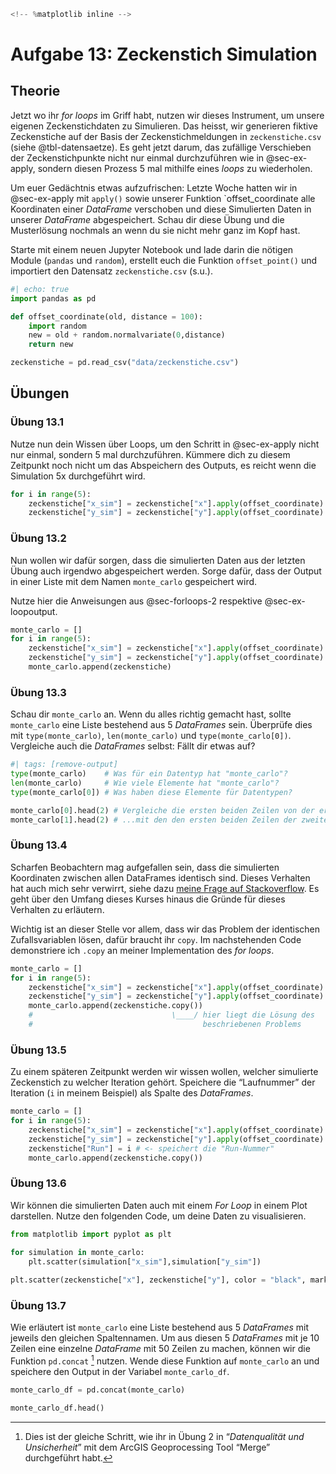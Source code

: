 

```python
<!-- %matplotlib inline -->
```

# Aufgabe 13: Zeckenstich Simulation {#sec-simulation}

## Theorie

Jetzt wo ihr *for loops* im Griff habt, nutzen wir dieses Instrument, um unsere eigenen Zeckenstichdaten zu Simulieren. Das heisst, wir generieren fiktive Zeckenstiche auf der Basis der Zeckenstichmeldungen in `zeckenstiche.csv` (siehe @tbl-datensaetze). Es geht jetzt darum, das zufällige Verschieben der Zeckenstichpunkte nicht nur einmal durchzuführen wie in @sec-ex-apply, sondern diesen Prozess 5 mal mithilfe eines *loops* zu wiederholen.

Um euer Gedächtnis etwas aufzufrischen: Letzte Woche hatten wir in @sec-ex-apply mit `apply()` sowie unserer Funktion `offset_coordinate alle Koordinaten einer *DataFrame* verschoben und diese Simulierten Daten in unserer *DataFrame* abgespeichert. Schau dir diese Übung und die Musterlösung nochmals an wenn du sie nicht mehr ganz im Kopf hast.

Starte mit einem neuen Jupyter Notebook und lade darin die nötigen Module (`pandas` und `random`), erstellt euch die Funktion `offset_point()` und importiert den Datensatz `zeckenstiche.csv` (s.u.).

```python
#| echo: true
import pandas as pd

def offset_coordinate(old, distance = 100):
    import random
    new = old + random.normalvariate(0,distance)
    return new

zeckenstiche = pd.read_csv("data/zeckenstiche.csv")
```

## Übungen 

### Übung 13.1

Nutze nun dein Wissen über Loops, um den Schritt in @sec-ex-apply nicht nur einmal, sondern 5 mal durchzuführen. Kümmere dich zu diesem Zeitpunkt noch nicht um das Abspeichern des Outputs, es reicht wenn die Simulation 5x durchgeführt wird.

```python
for i in range(5):
    zeckenstiche["x_sim"] = zeckenstiche["x"].apply(offset_coordinate)
    zeckenstiche["y_sim"] = zeckenstiche["y"].apply(offset_coordinate)
```

### Übung 13.2 {#sec-ex-monte-carlo-loop}

Nun wollen wir dafür sorgen, dass die simulierten Daten aus der letzten Übung auch irgendwo abgespeichert werden. Sorge dafür, dass der Output in einer Liste mit dem Namen `monte_carlo` gespeichert wird.


:::{.callout-note collapse="true"}


Nutze hier die Anweisungen aus @sec-forloops-2 respektive @sec-ex-loopoutput.
:::

```python
monte_carlo = []
for i in range(5):
    zeckenstiche["x_sim"] = zeckenstiche["x"].apply(offset_coordinate)
    zeckenstiche["y_sim"] = zeckenstiche["y"].apply(offset_coordinate)
    monte_carlo.append(zeckenstiche)
```

### Übung 13.3

Schau dir `monte_carlo` an. Wenn du alles richtig gemacht hast, sollte `monte_carlo` eine Liste bestehend aus 5 *DataFrames* sein. Überprüfe dies mit `type(monte_carlo)`, `len(monte_carlo)` und `type(monte_carlo[0])`. Vergleiche auch die *DataFrames* selbst: Fällt dir etwas auf?

```python
#| tags: [remove-output]
type(monte_carlo)    # Was für ein Datentyp hat "monte_carlo"?
len(monte_carlo)     # Wie viele Elemente hat "monte_carlo"?
type(monte_carlo[0]) # Was haben diese Elemente für Datentypen?

monte_carlo[0].head(2) # Vergleiche die ersten beiden Zeilen von der ersten DataFrame...
monte_carlo[1].head(2) # ...mit den den ersten beiden Zeilen der zweiten DataFrame
```

### Übung 13.4

Scharfen Beobachtern mag aufgefallen sein, dass die simulierten Koordinaten zwischen allen DataFrames identisch sind. Dieses Verhalten hat auch mich sehr verwirrt, siehe dazu [meine Frage auf Stackoverflow](https://stackoverflow.com/q/63800734/4139249). Es geht über den Umfang dieses Kurses hinaus die Gründe für dieses Verhalten zu erläutern.

Wichtig ist an dieser Stelle vor allem, dass wir das Problem der identischen Zufallsvariablen lösen, dafür braucht ihr `copy`. Im nachstehenden Code demonstriere ich `.copy` an meiner Implementation des *for loops*.

```python
monte_carlo = []
for i in range(5):
    zeckenstiche["x_sim"] = zeckenstiche["x"].apply(offset_coordinate)
    zeckenstiche["y_sim"] = zeckenstiche["y"].apply(offset_coordinate)
    monte_carlo.append(zeckenstiche.copy()) 
    #                               \____/ hier liegt die Lösung des
    #                                      beschriebenen Problems
```

### Übung 13.5

Zu einem späteren Zeitpunkt werden wir wissen wollen, welcher simulierte Zeckenstich zu welcher Iteration gehört. Speichere die "Laufnummer" der Iteration (`i` in meinem Beispiel) als Spalte des *DataFrames*.

```python
monte_carlo = []
for i in range(5):
    zeckenstiche["x_sim"] = zeckenstiche["x"].apply(offset_coordinate)
    zeckenstiche["y_sim"] = zeckenstiche["y"].apply(offset_coordinate)
    zeckenstiche["Run"] = i # <- speichert die "Run-Nummer"
    monte_carlo.append(zeckenstiche.copy())
```

### Übung 13.6

Wir können die simulierten Daten auch mit einem *For Loop* in einem Plot darstellen. Nutze den folgenden Code, um deine Daten zu visualisieren.

```python
from matplotlib import pyplot as plt

for simulation in monte_carlo:
    plt.scatter(simulation["x_sim"],simulation["y_sim"])
    
plt.scatter(zeckenstiche["x"], zeckenstiche["y"], color = "black", marker = "x")
```

### Übung 13.7

Wie erläutert ist `monte_carlo` eine Liste bestehend aus 5 *DataFrames* mit jeweils den gleichen Spaltennamen. Um aus diesen 5 *DataFrames* mit je 10 Zeilen eine einzelne *DataFrame* mit 50 Zeilen zu machen, können wir die Funktion `pd.concat` [^merge] nutzen. Wende diese Funktion auf `monte_carlo` an und speichere den Output in der Variabel `monte_carlo_df`. 

[^merge]: Dies ist der gleiche Schritt, wie ihr in Übung 2 in "*Datenqualität und Unsicherheit*" mit dem ArcGIS Geoprocessing Tool "Merge" durchgeführt habt.

```python
monte_carlo_df = pd.concat(monte_carlo)

monte_carlo_df.head()
```

